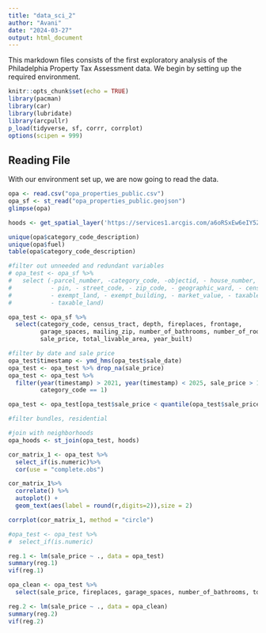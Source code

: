 ```yaml
---
title: "data_sci_2"
author: "Avani"
date: "2024-03-27"
output: html_document
---
```

This markdown files consists of the first exploratory analysis of the Philadelphia
Property Tax Assessment data. We begin by setting up the required environment.
```r
knitr::opts_chunk$set(echo = TRUE)
library(pacman)
library(car)
library(lubridate)
library(arcpullr)
p_load(tidyverse, sf, corrr, corrplot)
options(scipen = 999)
```
## Reading File
With our environment set up, we are now going to read the data. 
```r
opa <- read.csv("opa_properties_public.csv")
opa_sf <- st_read("opa_properties_public.geojson")
glimpse(opa)

hoods <- get_spatial_layer('https://services1.arcgis.com/a6oRSxEw6eIY5Zfb/ArcGIS/rest/services/Philadelphia_Neighborhoods/FeatureServer/0')

unique(opa$category_code_description)
unique(opa$fuel)
table(opa$category_code_description)

#filter out unneeded and redundant variables
# opa_test <- opa_sf %>%
#   select (-parcel_number, -category_code, -objectid, - house_number, - house_extension,
#           - pin, - street_code, - zip_code, - geographic_ward, - census_tract, 
#           - exempt_land, - exempt_building, - market_value, - taxable_building, 
#           - taxable_land)

opa_test <- opa_sf %>%
  select(category_code, census_tract, depth, fireplaces, frontage,
         garage_spaces, mailing_zip, number_of_bathrooms, number_of_rooms, sale_date,
         sale_price, total_livable_area, year_built)

#filter by date and sale price
opa_test$timestamp <- ymd_hms(opa_test$sale_date)
opa_test <- opa_test %>% drop_na(sale_price)
opa_test <- opa_test %>%
  filter(year(timestamp) > 2021, year(timestamp) < 2025, sale_price > 100, 
         category_code == 1)

opa_test <- opa_test[opa_test$sale_price < quantile(opa_test$sale_price,prob=1-5/100),]

#filter bundles, residential

#join with neighborhoods
opa_hoods <- st_join(opa_test, hoods)

cor_matrix_1 <- opa_test %>%
  select_if(is.numeric)%>%
  cor(use = "complete.obs")

cor_matrix_1%>%
  correlate() %>% 
  autoplot() +
  geom_text(aes(label = round(r,digits=2)),size = 2)

corrplot(cor_matrix_1, method = "circle")

#opa_test <- opa_test %>%
#  select_if(is.numeric)

reg.1 <- lm(sale_price ~ ., data = opa_test)
summary(reg.1)
vif(reg.1)

opa_clean <- opa_test %>%
  select(sale_price, fireplaces, garage_spaces, number_of_bathrooms, total_livable_area)

reg.2 <- lm(sale_price ~ ., data = opa_clean)
summary(reg.2)
vif(reg.2)
```

